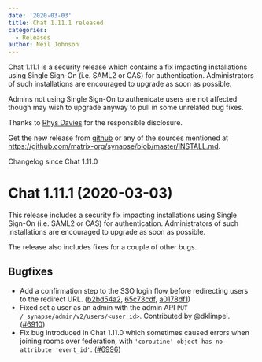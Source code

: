 ```yaml
---
date: '2020-03-03'
title: Chat 1.11.1 released
categories:
  - Releases
author: Neil Johnson
---
```


Chat 1.11.1 is a security release which contains a fix impacting installations using Single Sign-On (i.e. SAML2 or CAS) for authentication. Administrators of such installations are encouraged to upgrade as soon as possible.

Admins not using Single Sign-On to authenicate users are not affected though may wish to upgrade anyway to pull in some unrelated bug fixes.

Thanks to [Rhys Davies](https://twitter.com/rhysmdnz) for the responsible disclosure.

Get the new release from [github](https://github.com/matrix-org/synapse/releases/tag/v1.11.1) or any of the sources mentioned at https://github.com/matrix-org/synapse/blob/master/INSTALL.md.


Changelog since Chat 1.11.0

Chat 1.11.1 (2020-03-03)
===========================

This release includes a security fix impacting installations using Single Sign-On (i.e. SAML2 or CAS) for authentication. Administrators of such installations are encouraged to upgrade as soon as possible.

The release also includes fixes for a couple of other bugs.

Bugfixes
--------

- Add a confirmation step to the SSO login flow before redirecting users to the redirect URL. ([b2bd54a2](https://github.com/matrix-org/synapse/commit/b2bd54a2e31d9a248f73fadb184ae9b4cbdb49f9), [65c73cdf](https://github.com/matrix-org/synapse/commit/65c73cdfec1876a9fec2fd2c3a74923cd146fe0b), [a0178df1](https://github.com/matrix-org/synapse/commit/a0178df10422a76fd403b82d2b2a4ed28a9a9d1e))
- Fixed set a user as an admin with the admin API `PUT /_synapse/admin/v2/users/<user_id>`. Contributed by @dklimpel. ([\#6910](https://github.com/matrix-org/synapse/issues/6910))
- Fix bug introduced in Chat 1.11.0 which sometimes caused errors when joining rooms over federation, with `'coroutine' object has no attribute 'event_id'`. ([\#6996](https://github.com/matrix-org/synapse/issues/6996))